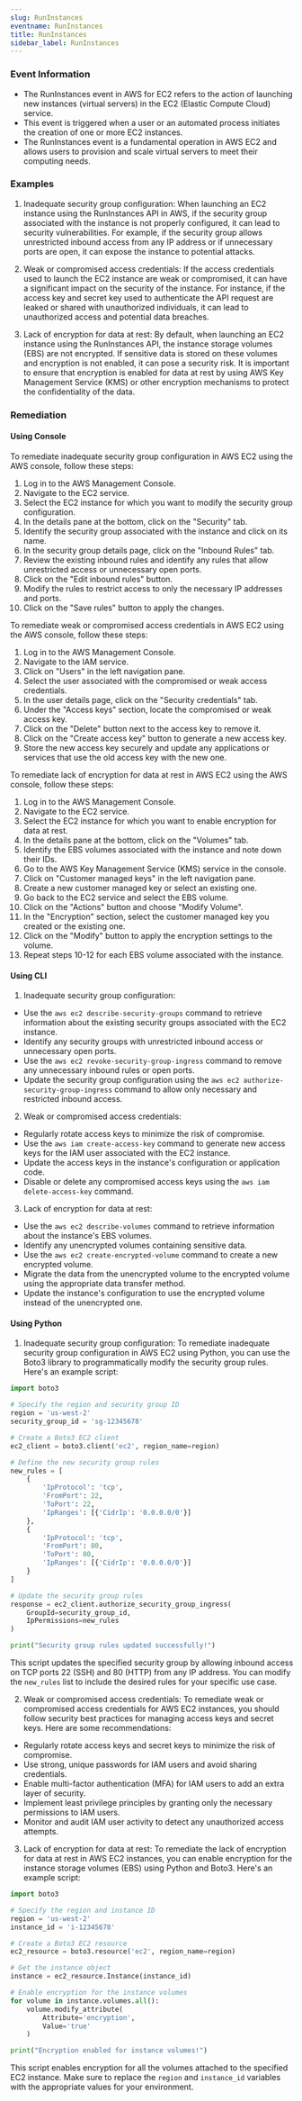 ```yaml
--- 
slug: RunInstances
eventname: RunInstances
title: RunInstances
sidebar_label: RunInstances
---
```

                       
### Event Information

- The RunInstances event in AWS for EC2 refers to the action of launching new instances (virtual servers) in the EC2 (Elastic Compute Cloud) service.
- This event is triggered when a user or an automated process initiates the creation of one or more EC2 instances.
- The RunInstances event is a fundamental operation in AWS EC2 and allows users to provision and scale virtual servers to meet their computing needs.


### Examples

1. Inadequate security group configuration: When launching an EC2 instance using the RunInstances API in AWS, if the security group associated with the instance is not properly configured, it can lead to security vulnerabilities. For example, if the security group allows unrestricted inbound access from any IP address or if unnecessary ports are open, it can expose the instance to potential attacks.

2. Weak or compromised access credentials: If the access credentials used to launch the EC2 instance are weak or compromised, it can have a significant impact on the security of the instance. For instance, if the access key and secret key used to authenticate the API request are leaked or shared with unauthorized individuals, it can lead to unauthorized access and potential data breaches.

3. Lack of encryption for data at rest: By default, when launching an EC2 instance using the RunInstances API, the instance storage volumes (EBS) are not encrypted. If sensitive data is stored on these volumes and encryption is not enabled, it can pose a security risk. It is important to ensure that encryption is enabled for data at rest by using AWS Key Management Service (KMS) or other encryption mechanisms to protect the confidentiality of the data.

### Remediation

#### Using Console

To remediate inadequate security group configuration in AWS EC2 using the AWS console, follow these steps:

1. Log in to the AWS Management Console.
2. Navigate to the EC2 service.
3. Select the EC2 instance for which you want to modify the security group configuration.
4. In the details pane at the bottom, click on the "Security" tab.
5. Identify the security group associated with the instance and click on its name.
6. In the security group details page, click on the "Inbound Rules" tab.
7. Review the existing inbound rules and identify any rules that allow unrestricted access or unnecessary open ports.
8. Click on the "Edit inbound rules" button.
9. Modify the rules to restrict access to only the necessary IP addresses and ports.
10. Click on the "Save rules" button to apply the changes.

To remediate weak or compromised access credentials in AWS EC2 using the AWS console, follow these steps:

1. Log in to the AWS Management Console.
2. Navigate to the IAM service.
3. Click on "Users" in the left navigation pane.
4. Select the user associated with the compromised or weak access credentials.
5. In the user details page, click on the "Security credentials" tab.
6. Under the "Access keys" section, locate the compromised or weak access key.
7. Click on the "Delete" button next to the access key to remove it.
8. Click on the "Create access key" button to generate a new access key.
9. Store the new access key securely and update any applications or services that use the old access key with the new one.

To remediate lack of encryption for data at rest in AWS EC2 using the AWS console, follow these steps:

1. Log in to the AWS Management Console.
2. Navigate to the EC2 service.
3. Select the EC2 instance for which you want to enable encryption for data at rest.
4. In the details pane at the bottom, click on the "Volumes" tab.
5. Identify the EBS volumes associated with the instance and note down their IDs.
6. Go to the AWS Key Management Service (KMS) service in the console.
7. Click on "Customer managed keys" in the left navigation pane.
8. Create a new customer managed key or select an existing one.
9. Go back to the EC2 service and select the EBS volume.
10. Click on the "Actions" button and choose "Modify Volume".
11. In the "Encryption" section, select the customer managed key you created or the existing one.
12. Click on the "Modify" button to apply the encryption settings to the volume.
13. Repeat steps 10-12 for each EBS volume associated with the instance.

#### Using CLI

1. Inadequate security group configuration:
- Use the `aws ec2 describe-security-groups` command to retrieve information about the existing security groups associated with the EC2 instance.
- Identify any security groups with unrestricted inbound access or unnecessary open ports.
- Use the `aws ec2 revoke-security-group-ingress` command to remove any unnecessary inbound rules or open ports.
- Update the security group configuration using the `aws ec2 authorize-security-group-ingress` command to allow only necessary and restricted inbound access.

2. Weak or compromised access credentials:
- Regularly rotate access keys to minimize the risk of compromise.
- Use the `aws iam create-access-key` command to generate new access keys for the IAM user associated with the EC2 instance.
- Update the access keys in the instance's configuration or application code.
- Disable or delete any compromised access keys using the `aws iam delete-access-key` command.

3. Lack of encryption for data at rest:
- Use the `aws ec2 describe-volumes` command to retrieve information about the instance's EBS volumes.
- Identify any unencrypted volumes containing sensitive data.
- Use the `aws ec2 create-encrypted-volume` command to create a new encrypted volume.
- Migrate the data from the unencrypted volume to the encrypted volume using the appropriate data transfer method.
- Update the instance's configuration to use the encrypted volume instead of the unencrypted one.

#### Using Python

1. Inadequate security group configuration:
To remediate inadequate security group configuration in AWS EC2 using Python, you can use the Boto3 library to programmatically modify the security group rules. Here's an example script:

```python
import boto3

# Specify the region and security group ID
region = 'us-west-2'
security_group_id = 'sg-12345678'

# Create a Boto3 EC2 client
ec2_client = boto3.client('ec2', region_name=region)

# Define the new security group rules
new_rules = [
    {
        'IpProtocol': 'tcp',
        'FromPort': 22,
        'ToPort': 22,
        'IpRanges': [{'CidrIp': '0.0.0.0/0'}]
    },
    {
        'IpProtocol': 'tcp',
        'FromPort': 80,
        'ToPort': 80,
        'IpRanges': [{'CidrIp': '0.0.0.0/0'}]
    }
]

# Update the security group rules
response = ec2_client.authorize_security_group_ingress(
    GroupId=security_group_id,
    IpPermissions=new_rules
)

print("Security group rules updated successfully!")
```

This script updates the specified security group by allowing inbound access on TCP ports 22 (SSH) and 80 (HTTP) from any IP address. You can modify the `new_rules` list to include the desired rules for your specific use case.

2. Weak or compromised access credentials:
To remediate weak or compromised access credentials for AWS EC2 instances, you should follow security best practices for managing access keys and secret keys. Here are some recommendations:

- Regularly rotate access keys and secret keys to minimize the risk of compromise.
- Use strong, unique passwords for IAM users and avoid sharing credentials.
- Enable multi-factor authentication (MFA) for IAM users to add an extra layer of security.
- Implement least privilege principles by granting only the necessary permissions to IAM users.
- Monitor and audit IAM user activity to detect any unauthorized access attempts.

3. Lack of encryption for data at rest:
To remediate the lack of encryption for data at rest in AWS EC2 instances, you can enable encryption for the instance storage volumes (EBS) using Python and Boto3. Here's an example script:

```python
import boto3

# Specify the region and instance ID
region = 'us-west-2'
instance_id = 'i-12345678'

# Create a Boto3 EC2 resource
ec2_resource = boto3.resource('ec2', region_name=region)

# Get the instance object
instance = ec2_resource.Instance(instance_id)

# Enable encryption for the instance volumes
for volume in instance.volumes.all():
    volume.modify_attribute(
        Attribute='encryption',
        Value='true'
    )

print("Encryption enabled for instance volumes!")
```

This script enables encryption for all the volumes attached to the specified EC2 instance. Make sure to replace the `region` and `instance_id` variables with the appropriate values for your environment.


 